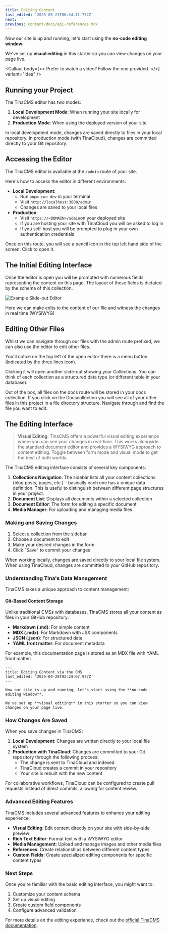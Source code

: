 ```yaml
---
title: Editing Content
last_edited: '2025-05-23T06:34:11.772Z'
next: ''
previous: content/docs/api-references.mdx
---
```


Now our site is up and running, let's start using the **no-code editing window**.

We've set up **visual editing** in this starter so you can view changes on your page live.

<Callout
  body={<>
    Prefer to watch a video? Follow the one provided.
  </>}
  variant="idea"
/>

<youtube embedSrc="https://www.youtube.com/embed/CsCQS7HIBv0?si=os9ona92O2VMOl-V" caption="Seth goes over the basics of using TinaCMS" minutes="2" />

## Running your Project

The TinaCMS editor has two modes:

1. **Local Development Mode**: When running your site locally for development
2. **Production Mode**: When using the deployed version of your site

In local development mode, changes are saved directly to files in your local repository. In production mode (with TinaCloud), changes are committed directly to your Git repository.

## Accessing the Editor

The TinaCMS editor is available at the `/admin` route of your site.

Here's how to access the editor in different environments:

* **Local Development**:
  * Run `pnpm run dev` in your terminal
  * Visit `http://localhost:3000/admin`
  * Changes are saved to your local files
* **Production**:
  * Visit `https://<DOMAIN>/admin`on your deployed site
  * If you are hosting your site with TinaCloud you will be asked to log in
  * If you self-host you will be prompted to plug in your own authentication credentials

Once on this route, you will see a pencil icon in the top left hand side of the screen. Click to open it.

## The Initial Editing Interface

Once the editor is open you will be prompted with numerous fields representing the content on this page. The layout of these fields is dictated by the schema of this collection.

![](/img/tina-editor-example.png "Example Slide-out Editor")

Here we can make edits to the content of our file and witness the changes in real time (WYSIWYG)

## Editing Other Files

Whilst we can navigate through our files with the admin route prefixed, we can also use the editor to edit other files. 

You'll notice on the top left of the open editor there is a menu button (indicated by the three lines icon).

Clicking it will open another slide-out showing your Collections. You can think of each collection as a  structured data type (or different table in your database). 

Out of the box, all files on the docs route will be stored in your docs collection. If you click on the Docscollection you will see all of your other files in this project in a file directory structure. Navigate through and find the file you want to edit.

## The Editing Interface

> **Visual Editing**: TinaCMS offers a powerful visual editing experience where you can see your changes in real-time. This works alongside the standard document editor and provides a WYSIWYG approach to content editing. Toggle between form mode and visual mode to get the best of both worlds.

The TinaCMS editing interface consists of several key components:

1. **Collections Navigation**: The sidebar lists all your content collections (blog posts, pages, etc.) – basically each one has a unique data definition. This is useful to distinguish between different page structures in your project.
2. **Document List**: Displays all documents within a selected collection
3. **Document Editor**: The form for editing a specific document
4. **Media Manager**: For uploading and managing media files

### Making and Saving Changes

1. Select a collection from the sidebar
2. Choose a document to edit
3. Make your desired changes in the form
4. Click "Save" to commit your changes

When working locally, changes are saved directly to your local file system. When using TinaCloud, changes are committed to your GitHub repository.

### Understanding Tina's Data Management

TinaCMS takes a unique approach to content management:

#### Git-Based Content Storage

Unlike traditional CMSs with databases, TinaCMS stores all your content as files in your GitHub repository:

* **Markdown (.md)**: For simple content
* **MDX (.mdx)**: For Markdown with JSX components
* **JSON (.json)**: For structured data
* **YAML front matter**: For document metadata

For example, this documentation page is stored as an MDX file with YAML front matter:

```mdx
---
title: Editing Content via the CMS
last_edited: '2025-04-28T02:24:07.977Z'
---

Now our site is up and running, let's start using the **no-code editing window**.

We've set up **visual editing** in this starter so you can view changes on your page live.
```

### How Changes Are Saved

When you save changes in TinaCMS:

1. **Local Development**: Changes are written directly to your local file system
2. **Production with TinaCloud**: Changes are committed to your Git repository through the following process:
   * The change is sent to TinaCloud and indexed
   * TinaCloud creates a commit in your repository
   * Your site is rebuilt with the new content

For collaborative workflows, TinaCloud can be configured to create pull requests instead of direct commits, allowing for content review.

### Advanced Editing Features

TinaCMS includes several advanced features to enhance your editing experience:

* **Visual Editing**: Edit content directly on your site with side-by-side preview
* **Rich Text Editor**: Format text with a WYSIWYG editor
* **Media Management**: Upload and manage images and other media files
* **References**: Create relationships between different content types
* **Custom Fields**: Create specialized editing components for specific content types

### Next Steps

Once you're familiar with the basic editing interface, you might want to:

1. Customize your content schema
2. Set up visual editing
3. Create custom field components
4. Configure advanced validation

For more details on the editing experience, check out the [official TinaCMS documentation](https://tina.io/docs/using-tina-editor).
